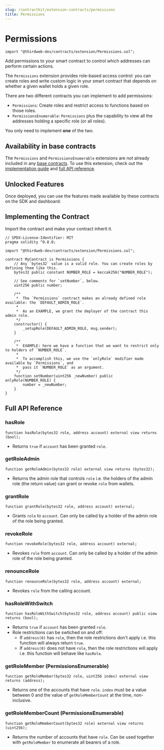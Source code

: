 ```yaml
---
slug: /contractkit/extension-contracts/permissions
title: Permissions
---
```



# Permissions

```solidity
import "@thirdweb-dev/contracts/extension/Permissions.sol";
```

<div className="heroGrid">
<div>

<p>
  Add permissions to your smart contract to control which addresses can perform
  certain actions.
</p>

The `Permissions` extension provides role-based access control: you can create roles and write custom logic in your smart contract that depends on whether a given wallet holds a given role.

</div>

<div className="heroGridImageContainer">
  <YoutubeEmbed link={"https://www.youtube.com/embed/22ajBu3B_18"} />
</div>
</div>

There are two different contracts you can implement to add permissions:

- `Permissions`: Create roles and restrict access to functions based on those roles.
- `PermissionsEnumerable`: `Permissions` plus the capability to view all the addresses holding a specific role (or all roles).

You only need to implement **one** of the two.

<ViewContractCodeButton
  link="https://github.com/thirdweb-dev/contracts/blob/main/contracts/extension/Permissions.sol"
  name="Permissions"
/>

## Availability in base contracts

The `Permissions` and `PermissionsEnumerable` extensions are _not_ already included in any [base contracts](/contractkit/base-contracts). To use this extension, check out the [implementation guide](/contractkit/extension-contracts/platformfee#implementing-the-contract-extension) and [full API reference](/contractkit/extension-contracts/permissions#full-api-reference).

## Unlocked Features

Once deployed, you can use the features made available by these contracts on the SDK and dashboard:

<div className="row" style={{ marginBottom: 24, flexWrap: "wrap" }}>
  <div className="col col--12" style={{ padding: 8 }}>
    <QuickstartCard
      name="Permission Controls"
      link="/sdk/advanced-features/permission-controls"
      image="/assets/icons/general.png"
    />
  </div>
</div>

## Implementing the Contract

Import the contract and make your contract inherit it.

```solidity
// SPDX-License-Identifier: MIT
pragma solidity ^0.8.0;

import "@thirdweb-dev/contracts/extension/Permissions.sol";

contract MyContract is Permissions {
    // Any `bytes32` value is a valid role. You can create roles by defining them like this.
    bytes32 public constant NUMBER_ROLE = keccak256("NUMBER_ROLE");

    // See comments for `setNumber`, below.
    uint256 public number;

    /**
     *  The `Permissions` contract makes an already defined role available: the `DEFAULT_ADMIN_ROLE`.
     *
     *  As an EXAMPLE, we grant the deployer of the contract this admin role.
     */
    constructor() {
        _setupRole(DEFAULT_ADMIN_ROLE, msg.sender);
    }

    /**
     *  EXAMPLE: here we have a function that we want to restrict only to holders of `NUMBER_ROLE`.
     *
     *  To accomplish this, we use the `onlyRole` modifier made available by `Permissions`, and
     *  pass it `NUMBER_ROLE` as an argument.
     */
    function setNumber(uint256 _newNumber) public onlyRole(NUMBER_ROLE) {
        number = _newNumber;
    }
}
```

## Full API Reference

### hasRole

```solidity
function hasRole(bytes32 role, address account) external view returns (bool);
```

- Returns `true` if `account` has been granted `role`.

### getRoleAdmin

```solidity
function getRoleAdmin(bytes32 role) external view returns (bytes32);
```

- Returns the admin role that controls `role` i.e. the holders of the admin role (the return value) can grant or revoke `role` from wallets.

### grantRole

```solidity
function grantRole(bytes32 role, address account) external;
```

- Grants `role` to `account`. Can only be called by a holder of the admin role of the role being granted.

### revokeRole

```solidity
function revokeRole(bytes32 role, address account) external;
```

- Revokes `role` from `account`. Can only be called by a holder of the admin role of the role being granted.

### renounceRole

```solidity
function renounceRole(bytes32 role, address account) external;
```

- Revokes `role` from the calling account.

### hasRoleWithSwitch

```solidity
function hasRoleWithSwitch(bytes32 role, address account) public view returns (bool);
```

- Returns `true` if `account` has been granted `role`.
- Role restrictions can be swtiched on and off:
  - If `address(0)` has `role`, then the role restrictions don't apply i.e. this function will always return `true`.
  - If `address(0)` does not have `role`, then the role restrictions will apply i.e. this function will behave like `hasRole`.

### getRoleMember (PermissionsEnumerable)

```solidity
function getRoleMember(bytes32 role, uint256 index) external view returns (address);
```

- Returns one of the accounts that have `role`. `index` must be a value between 0 and the value of `getRoleMemberCount` at the time, non-inclusive.

### getRoleMemberCount (PermissionsEnumerable)

```solidity
function getRoleMemberCount(bytes32 role) external view returns (uint256);
```

- Returns the number of accounts that have `role`. Can be used together with `getRoleMember` to enumerate all bearers of a role.
